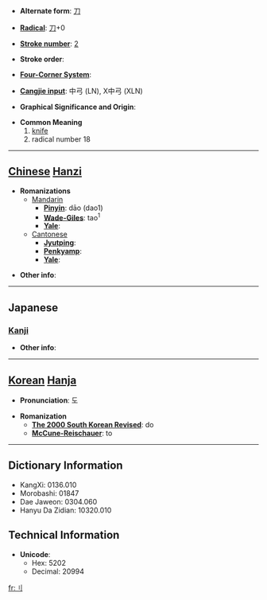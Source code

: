 * '''Alternate form''': [[刀]]

* '''[[Wiktionary:Chinese radical index| Radical]]''': [[Wiktionary:Chinese radical index 刀|刀]]+0

* '''[[Wiktionary:Chinese total strokes index|Stroke number]]''': [[Wiktionary:Chinese total strokes index 2|2]]

* '''Stroke order''': 

* '''[[Wiktionary:Chinese four corner index|Four-Corner System]]''': 

* '''[[Wiktionary:Chinese Cangjie index|Cangjie input]]''': 中弓 (LN), X中弓 (XLN)

* '''Graphical Significance and Origin''': 

* '''Common Meaning'''
*#[[knife]]
*# radical number 18


----

== [[Chinese]] [[Hanzi]] ==

* '''Romanizations'''
** [[Mandarin]]
*** '''[[Pinyin]]''': dāo (dao1)
*** '''[[Wade-Giles]]''': tao<sup>1</sup>
*** '''[[Yale]]''': 
**[[Cantonese]]
***'''[[Jyutping]]''':
***'''[[Penkyamp]]''': 
***'''[[Yale]]''': 

* '''Other info''': 

----

==Japanese==
===[[Kanji]]===
{{kanji|on readings=[[たう]] (tau)|kun readings=[[りっとう]] (rit-tou)}}

* '''Other info''':  

----

== [[Korean]] [[Hanja]] ==

* '''Pronunciation''': 도

* '''Romanization'''
** '''[[The 2000 South Korean Revised Romanization|The 2000 South Korean Revised]]''': do
** '''[[McCune-Reischauer]]''': to

----

== Dictionary Information ==

* KangXi: 0136.010
* Morobashi: 01847
* Dae Jaweon: 0304.060
* Hanyu Da Zidian: 10320.010

== Technical Information ==

* '''Unicode''':
** Hex: 5202
** Decimal: 20994

[[fr:刂]]
